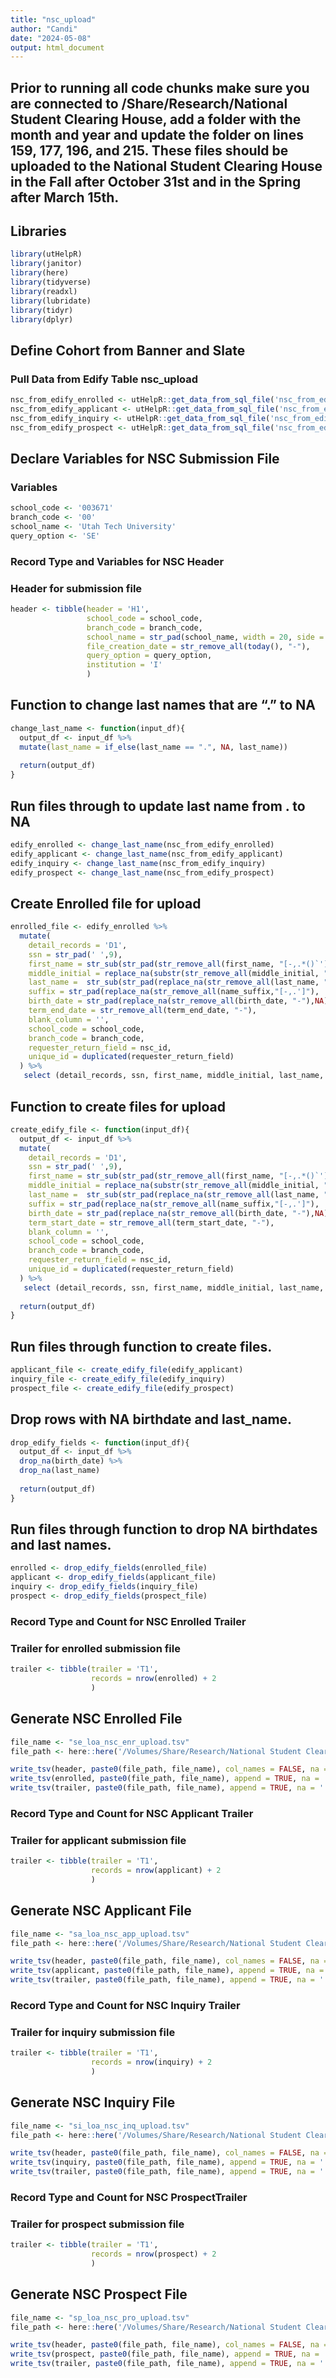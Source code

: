 ```yaml
---
title: "nsc_upload"
author: "Candi"
date: "2024-05-08"
output: html_document
---
```


## Prior to running all code chunks make sure you are connected to /Share/Research/National Student Clearing House, add a folder with the month and year and update the folder on lines 159, 177, 196, and 215.  These files should be uploaded to the National Student Clearing House in the Fall after October 31st and in the Spring after March 15th.

## Libraries
```r
library(utHelpR)
library(janitor)
library(here)
library(tidyverse)
library(readxl)
library(lubridate)
library(tidyr)
library(dplyr)
```

## Define Cohort from Banner and Slate
### Pull Data from Edify Table nsc_upload
```r
nsc_from_edify_enrolled <- utHelpR::get_data_from_sql_file('nsc_from_edify_enrolled.sql','edify','project')
nsc_from_edify_applicant <- utHelpR::get_data_from_sql_file('nsc_from_edify_applicant.sql','edify','project')
nsc_from_edify_inquiry <- utHelpR::get_data_from_sql_file('nsc_from_edify_inquiry.sql','edify','project')
nsc_from_edify_prospect <- utHelpR::get_data_from_sql_file('nsc_from_edify_prospect.sql','edify','project')
```

## Declare Variables for NSC Submission File
### Variables
```r
school_code <- '003671'
branch_code <- '00'
school_name <- 'Utah Tech University'
query_option <- 'SE'
```

### Record Type and Variables for NSC Header
### Header for submission file
```r
header <- tibble(header = 'H1',
                 school_code = school_code,
                 branch_code = branch_code,
                 school_name = str_pad(school_name, width = 20, side = "right"),
                 file_creation_date = str_remove_all(today(), "-"),
                 query_option = query_option,
                 institution = 'I'
                 )
```


## Function to change last names that are "." to NA
```r
change_last_name <- function(input_df){
  output_df <- input_df %>% 
  mutate(last_name = if_else(last_name == ".", NA, last_name))
  
  return(output_df)
}
```

## Run files through to update last name from . to NA
```r
edify_enrolled <- change_last_name(nsc_from_edify_enrolled)
edify_applicant <- change_last_name(nsc_from_edify_applicant)
edify_inquiry <- change_last_name(nsc_from_edify_inquiry)
edify_prospect <- change_last_name(nsc_from_edify_prospect)
```


## Create Enrolled file for upload
```r
enrolled_file <- edify_enrolled %>% 
  mutate(
    detail_records = 'D1',
    ssn = str_pad(' ',9),
    first_name = str_sub(str_pad(str_remove_all(first_name, "[-,.*()`']"), 20, side = 'right'), 1, 20),
    middle_initial = replace_na(substr(str_remove_all(middle_initial, "."), 1, 1), ''),
    last_name =  str_sub(str_pad(replace_na(str_remove_all(last_name, "[-,.*()`']"), NA), 20, side = 'right'), 1, 20),
    suffix = str_pad(replace_na(str_remove_all(name_suffix,"[-,.']"), ''), 5, side = 'right'), 
    birth_date = str_pad(replace_na(str_remove_all(birth_date, "-"),NA), 18 , side = 'left'),
    term_end_date = str_remove_all(term_end_date, "-"),
    blank_column = '',
    school_code = school_code,
    branch_code = branch_code,
    requester_return_field = nsc_id,
    unique_id = duplicated(requester_return_field)
  ) %>%
   select (detail_records, ssn, first_name, middle_initial, last_name, suffix, birth_date, term_end_date, blank_column, school_code, branch_code, requester_return_field)
```

## Function to create files for upload
```r
create_edify_file <- function(input_df){
  output_df <- input_df %>% 
  mutate(
    detail_records = 'D1',
    ssn = str_pad(' ',9),
    first_name = str_sub(str_pad(str_remove_all(first_name, "[-,.*()`']"), 20, side = 'right'), 1, 20),
    middle_initial = replace_na(substr(str_remove_all(middle_initial, "."), 1, 1), ''),
    last_name =  str_sub(str_pad(replace_na(str_remove_all(last_name, "[-,.*()`']"), NA), 20, side = 'right'), 1, 20),
    suffix = str_pad(replace_na(str_remove_all(name_suffix,"[-,.']"), ''), 5, side = 'right'), 
    birth_date = str_pad(replace_na(str_remove_all(birth_date, "-"),NA), 18 , side = 'left'),
    term_start_date = str_remove_all(term_start_date, "-"),
    blank_column = '',
    school_code = school_code,
    branch_code = branch_code,
    requester_return_field = nsc_id,
    unique_id = duplicated(requester_return_field)
  ) %>%
   select (detail_records, ssn, first_name, middle_initial, last_name, suffix, birth_date, term_start_date, blank_column, school_code, branch_code, requester_return_field)
  
  return(output_df)
}
```

## Run files through function to create files.
```r
applicant_file <- create_edify_file(edify_applicant)
inquiry_file <- create_edify_file(edify_inquiry)
prospect_file <- create_edify_file(edify_prospect)
```

## Drop rows with NA birthdate and last_name.
```r
drop_edify_fields <- function(input_df){
  output_df <- input_df %>% 
  drop_na(birth_date) %>% 
  drop_na(last_name) 
 
  return(output_df)
}
```

## Run files through function to drop NA birthdates and last names.
```r
enrolled <- drop_edify_fields(enrolled_file)
applicant <- drop_edify_fields(applicant_file)
inquiry <- drop_edify_fields(inquiry_file)
prospect <- drop_edify_fields(prospect_file)
```



### Record Type and Count for NSC Enrolled Trailer
### Trailer for enrolled submission file
```r
trailer <- tibble(trailer = 'T1',
                  records = nrow(enrolled) + 2
                  )
```

## Generate NSC Enrolled File
```r
file_name <- "se_loa_nsc_enr_upload.tsv"
file_path <- here::here('/Volumes/Share/Research/National Student Clearing House/202440/')

write_tsv(header, paste0(file_path, file_name), col_names = FALSE, na = '')
write_tsv(enrolled, paste0(file_path, file_name), append = TRUE, na = '')
write_tsv(trailer, paste0(file_path, file_name), append = TRUE, na = '')
```


### Record Type and Count for NSC Applicant Trailer
### Trailer for applicant submission file
```r
trailer <- tibble(trailer = 'T1',
                  records = nrow(applicant) + 2
                  )
```

## Generate NSC Applicant File
```r
file_name <- "sa_loa_nsc_app_upload.tsv"
file_path <- here::here('/Volumes/Share/Research/National Student Clearing House/202440/')

write_tsv(header, paste0(file_path, file_name), col_names = FALSE, na = '')
write_tsv(applicant, paste0(file_path, file_name), append = TRUE, na = '')
write_tsv(trailer, paste0(file_path, file_name), append = TRUE, na = '')
```


### Record Type and Count for NSC Inquiry Trailer
### Trailer for inquiry submission file
```r
trailer <- tibble(trailer = 'T1',
                  records = nrow(inquiry) + 2
                  )
```

## Generate NSC Inquiry File
```r
file_name <- "si_loa_nsc_inq_upload.tsv"
file_path <- here::here('/Volumes/Share/Research/National Student Clearing House/202440/')

write_tsv(header, paste0(file_path, file_name), col_names = FALSE, na = '')
write_tsv(inquiry, paste0(file_path, file_name), append = TRUE, na = '')
write_tsv(trailer, paste0(file_path, file_name), append = TRUE, na = '')
```


### Record Type and Count for NSC ProspectTrailer
### Trailer for prospect submission file
```r
trailer <- tibble(trailer = 'T1',
                  records = nrow(prospect) + 2
                  )
```

## Generate NSC Prospect File
```r
file_name <- "sp_loa_nsc_pro_upload.tsv"
file_path <- here::here('/Volumes/Share/Research/National Student Clearing House/202440/')

write_tsv(header, paste0(file_path, file_name), col_names = FALSE, na = '')
write_tsv(prospect, paste0(file_path, file_name), append = TRUE, na = '')
write_tsv(trailer, paste0(file_path, file_name), append = TRUE, na = '')
```

